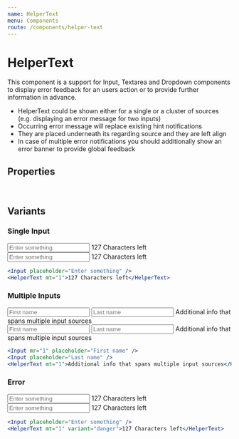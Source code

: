 ```yaml
---
name: HelperText
menu: Components
route: /components/helper-text
---
```



# HelperText

This component is a support for Input, Textarea and Dropdown components to display error feedback
for an users action or to provide further information in advance.

-   HelperText could be shown either for a single or a cluster of sources (e.g. displaying an error message for two inputs)
-   Occurring error message will replace existing hint notifications
-   They are placed underneath its regarding source and they are left align
-   In case of multiple error notifications you should additionally show an error banner to provide global feedback

## Properties

<HelperTextPropsTable />
<br/>


## Variants

### Single Input

<ItemWrapper>
    <div>
        <Input placeholder="Enter something" />
        <HelperText mt="1">127 Characters left</HelperText>
    </div>
</ItemWrapper>
<ItemWrapper inverted>
    <div>
        <Input inverted placeholder="Enter something" />
        <HelperText inverted mt="1">
            127 Characters left
        </HelperText>
    </div>
</ItemWrapper>

```jsx
<Input placeholder="Enter something" />
<HelperText mt="1">127 Characters left</HelperText>
```

### Multiple Inputs

<ItemWrapper>
    <div>
        <Input mr="1" placeholder="First name" />
        <Input placeholder="Last name" />
        <HelperText mt="1">Additional info that spans multiple input sources</HelperText>
    </div>
</ItemWrapper>
<ItemWrapper inverted>
    <div>
        <Input inverted mr="1" placeholder="First name" />
        <Input inverted placeholder="Last name" />
        <HelperText inverted mt="1">
            Additional info that spans multiple input sources
        </HelperText>
    </div>
</ItemWrapper>

```jsx
<Input mr="1" placeholder="First name" />
<Input placeholder="Last name" />
<HelperText mt="1">Additional info that spans multiple input sources</HelperText>
```

### Error

<ItemWrapper>
    <div>
        <Input placeholder="Enter something" />
        <HelperText mt="1" variant="danger">
            127 Characters left
        </HelperText>
    </div>
</ItemWrapper>
<ItemWrapper inverted>
    <div>
        <Input inverted placeholder="Enter something" />
        <HelperText inverted mt="1" variant="danger">
            127 Characters left
        </HelperText>
    </div>
</ItemWrapper>

```jsx
<Input placeholder="Enter something" />
<HelperText mt="1" variant="danger">127 Characters left</HelperText>
```
